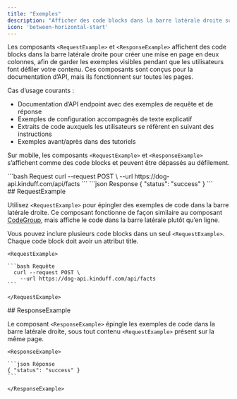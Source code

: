 ```yaml
---
title: "Exemples"
description: "Afficher des code blocks dans la barre latérale droite sur ordinateur"
icon: 'between-horizontal-start'
---
```


Les composants `<RequestExample>` et `<ResponseExample>` affichent des code blocks dans la barre latérale droite pour créer une mise en page en deux colonnes, afin de garder les exemples visibles pendant que les utilisateurs font défiler votre contenu. Ces composants sont conçus pour la documentation d’API, mais ils fonctionnent sur toutes les pages.

Cas d’usage courants :

* Documentation d’API endpoint avec des exemples de requête et de réponse
* Exemples de configuration accompagnés de texte explicatif
* Extraits de code auxquels les utilisateurs se réfèrent en suivant des instructions
* Exemples avant/après dans des tutoriels

Sur mobile, les composants `<RequestExample>` et `<ResponseExample>` s’affichent comme des code blocks et peuvent être dépassés au défilement.

<RequestExample>
  ```bash Request
    curl --request POST \
      --url https://dog-api.kinduff.com/api/facts
  ```
</RequestExample>

<ResponseExample>
  ```json Response
  { "status": "success" }
  ```
</ResponseExample>

<div id="requestexample">
  ## RequestExample
</div>

Utilisez `<RequestExample>` pour épingler des exemples de code dans la barre latérale droite. Ce composant fonctionne de façon similaire au composant [CodeGroup](/fr/components/code-groups), mais affiche le code dans la barre latérale plutôt qu’en ligne.

Vous pouvez inclure plusieurs code blocks dans un seul `<RequestExample>`. Chaque code block doit avoir un attribut title.

````mdx RequestExample
<RequestExample>

```bash Requête
  curl --request POST \
    --url https://dog-api.kinduff.com/api/facts
```

</RequestExample>
````

<div id="responseexample">
  ## ResponseExample
</div>

Le composant `<ResponseExample>` épingle les exemples de code dans la barre latérale droite, sous tout contenu `<RequestExample>` présent sur la même page.

````mdx ResponseExample
<ResponseExample>

```json Réponse
{ "status": "success" }
```

</ResponseExample>
````

